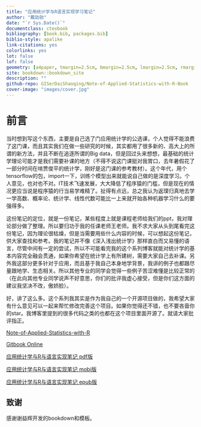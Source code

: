 ```yaml
--- 
title: "应用统计学与R语言实现学习笔记"
author: "戴劭勍"
date: "`r Sys.Date()`"
documentclass: ctexbook
bibliography: [book.bib, packages.bib]
biblio-style: apalike
link-citations: yes
colorlinks: yes
lot: false
lof: false
geometry: [a4paper, tmargin=2.5cm, bmargin=2.5cm, lmargin=2.5cm, rmargin=2.5cm]
site: bookdown::bookdown_site
description: ""
github-repo: GISerDaiShaoqing/Note-of-Applied-Statistics-with-R-Book
cover-image: "images/cover.jpg"
---
```


# 前言 {-}

当时想到写这个东西，主要是自己选了门应用统计学的公选课，个人觉得不能浪费了这门课，而且其实我们在做一些研究的时候，其实都用了很多新的、高大上的所谓的新方法，并且不断在追逐所谓的Big data，但是回过头来想想，最基础的统计学理论可能才是我们需要补课的地方（不得不说这门课挺对我胃口，去年暑假花了一部分时间在啃贾俊平的统计学，刚好是这门课的参考教材）。这个年代，用个tensorflow的包，import一下，训练个模型出来就能说自己做的是深度学习。个人意见，也对也不对。IT技术飞速发展，大大降低了程序猿的门槛，但是现在的情况更应当说是程序猿的行当易学难精了。扯得有点远，总之我认为返璞归真地去学一学高数、概率论、统计学、线性代数可能比一上来就开始各种机器学习什么的要强得多。


这份笔记的定位，就是一份笔记，某些程度上就是课程老师给我们的ppt，我对理论部分做了整理。所以要归功于我的任课老师王老师。我不求大家从头到尾看完这份笔记，因为理论很枯燥，但是当需要用些什么内容的时候，可以想起这份笔记，供大家查找和参考。我的笔记并不像《深入浅出统计学》那样直白而又易懂的语言，尽管中间有一定的尝试，所以不可能看完我的这个系列博客就能对统计学的基本内容完全融会贯通，如果你希望在统计学上有所建树，需要大家自己去补课。另外我这部分更多针对于应用，而且基于我自己本身地学背景，我讲的例子也都跟尽量跟地学、生态相关。所以其他专业的同学会觉得一些例子苦涩难懂是比较正常的（在此向其他专业同学说声不好意思，你们的批评我虚心接受，但是你们这方面的建议我坚决不改，傲娇脸）。


好，讲了这么多。这个系列我其实是作为我自己的一个开源项目做的，我希望大家有什么意见可以一起来帮忙修改完善这个项目。如果你觉得还不错，也不要吝啬你的star。我博客里提到的很多代码之类的也都在这个项目里面开源了。就请大家批评指正。


[Note-of-Applied-Statistics-with-R](https://github.com/GISerDaiShaoqing/Note-of-Applied-Statistics-with-R)


[Gitbook Online](https://giserdaishaoqing.gitbooks.io/note-of-applied-statistics-with-r-book/content/)


[应用统计学与R与语言实现笔记 pdf版](http://science.gisersqdai.top/NBAPR%2Fnote-of-applied-statistics-with-r-book.pdf)


[应用统计学与R与语言实现笔记 mobi版](http://science.gisersqdai.top/NBAPR%2Fnote-of-applied-statistics-with-r-book.mobi)


[应用统计学与R与语言实现笔记 epub版](http://science.gisersqdai.top/NBAPR%2Fnote-of-applied-statistics-with-r-book.epub)

## 致谢 {-}

感谢谢益辉开发的bookdown和模板。

